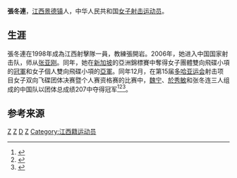 '''張冬連'''{{BD|1982年|10月11日|catIdx=Z張}}，[[江西|江西]][[景德镇|景德镇]]人，中华人民共和国[[中国国家射击队|女子射击运动员]]。

==生涯==
張冬連在1998年成為江西射擊隊一員，教練張開岩。2006年，她进入中国国家射击队，师从[[张亚刚|张亚刚]]。同年，她在[[新加坡|新加坡]]的亞洲錦標賽中奪得女子團體雙向飛碟小項的[[冠軍|冠軍]]和女子個人雙向飛碟小項的[[亞軍|亞軍]]。同年12月，在第15届[[多哈亚运会|多哈亚运会]]射击项目女子双向飞碟团体决赛暨个人赛资格赛的比赛中，[[魏宁|魏宁]]、[[於秀敏|於秀敏]]和张冬连三人组成的中国队以团体总成绩207中夺得冠军<ref>{{cite news |title=中国女飞碟承优秀传统 夺女子双向团体金牌 - 新闻 |url=https://yayun.cctv.com/news/a/160/1005542.shtml |accessdate=2021-08-01 |work=[[央视网|央视网]] |agency=央视网 |archive-date=2021-08-01 |archive-url=https://web.archive.org/web/20210801112454/https://yayun.cctv.com/news/a/160/1005542.shtml |dead-url=no }}</ref><ref>{{cite news |title=亚运射击接近尾声 中国枪手"重装"上阵又得三金 |url=http://www.chinanews.com/ty/news/2006/12-07/833985.shtml |accessdate=2021-08-01 |work=中国新闻网 |agency=[[中国新闻网|中国新闻网]] |archive-date=2021-08-01 |archive-url=https://web.archive.org/web/20210801112453/http://www.chinanews.com/ty/news/2006/12-07/833985.shtml |dead-url=no }}</ref><ref>{{cite news |title=图文：中国女队获飞碟双向团体赛冠军 张冬连-搜狐体育 |url=http://doha2006.sohu.com/20061207/n246878584.shtml |accessdate=2021-08-01 |work=搜狐体育 |archive-date=2021-08-01 |archive-url=https://web.archive.org/web/20210801112458/http://doha2006.sohu.com/20061207/n246878584.shtml |dead-url=no }}</ref>。

==参考来源==
{{reflist}}
[[Category:中國射擊運動員|Z]]
[[Category:2006年亞洲運動會金牌得主|Z]]
[[Category:張姓|D]]
[[Category:景德镇人|Z]]
[[Category:江西籍运动员|Category:江西籍运动员]]
